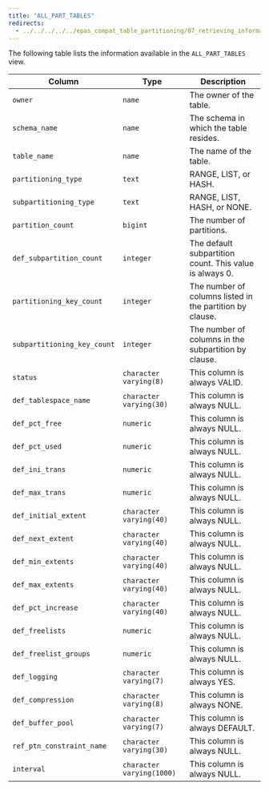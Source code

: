 ```yaml
---
title: "ALL_PART_TABLES"
redirects:
  - ../../../../../epas_compat_table_partitioning/07_retrieving_information_about_a_partitioned_table/01_table_partitioning_views_reference/01_all_part_tables #generated for docs/epas/reorg-role-use-case-mode
---
```


<div id="all_part_tables" class="registered_link"></div>

The following table lists the information available in the `ALL_PART_TABLES` view.

| Column                      | Type                      | Description                                              |
| --------------------------- | ------------------------- | -------------------------------------------------------- |
| `owner`                     | `name`                    | The owner of the table.                                  |
| `schema_name`               | `name`                    | The schema in which the table resides.                   |
| `table_name`                | `name`                    | The name of the table.                                   |
| `partitioning_type`         | `text`                    | RANGE, LIST, or HASH.                                    |
| `subpartitioning_type`      | `text`                    | RANGE, LIST, HASH, or NONE.                              |
| `partition_count`           | `bigint`                  | The number of partitions.                                |
| `def_subpartition_count`    | `integer`                 | The default subpartition count. This value is always 0.  |
| `partitioning_key_count`    | `integer`                 | The number of columns listed in the partition by clause. |
| `subpartitioning_key_count` | `integer`                 | The number of columns in the subpartition by clause.     |
| `status`                    | `character varying(8)`    | This column is always VALID.                        |
| `def_tablespace_name`       | `character varying(30)`   | This column is always NULL.                         |
| `def_pct_free`              | `numeric`                 | This column is always NULL.                         |
| `def_pct_used`              | `numeric`                 | This column is always NULL.                         |
| `def_ini_trans`             | `numeric`                 | This column is always NULL.                         |
| `def_max_trans`             | `numeric`                 | This column is always NULL.                         |
| `def_initial_extent`        | `character varying(40)`   | This column is always NULL.                         |
| `def_next_extent`           | `character varying(40)`   | This column is always NULL.                         |
| `def_min_extents`           | `character varying(40)`   | This column is always NULL.                         |
| `def_max_extents`           | `character varying(40)`   | This column is always NULL.                         |
| `def_pct_increase`          | `character varying(40)`   | This column is always NULL.                         |
| `def_freelists`             | `numeric`                 | This column is always NULL.                         |
| `def_freelist_groups`       | `numeric`                 | This column is always NULL.                         |
| `def_logging`               | `character varying(7)`    | This column is always YES.                          |
| `def_compression`           | `character varying(8)`    | This column is always NONE.                         |
| `def_buffer_pool`           | `character varying(7)`    | This column is always DEFAULT.                      |
| `ref_ptn_constraint_name`   | `character varying(30)`   | This column is always NULL.                         |
| `interval`                  | `character varying(1000)` | This column is always NULL.                         |
